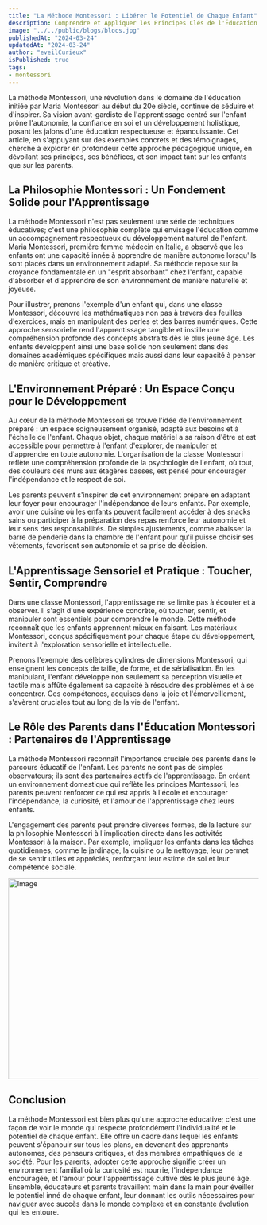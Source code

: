 ```yaml
---
title: "La Méthode Montessori : Libérer le Potentiel de Chaque Enfant"
description: Comprendre et Appliquer les Principes Clés de l'Éducation Montessori.
image: "../../public/blogs/blocs.jpg"
publishedAt: "2024-03-24"
updatedAt: "2024-03-24"
author: "eveilCurieux"
isPublished: true
tags: 
- montessori
---
```



La méthode Montessori, une révolution dans le domaine de l'éducation initiée par Maria Montessori au début du 20e siècle, continue de séduire et d'inspirer. Sa vision avant-gardiste de l'apprentissage centré sur l'enfant prône l'autonomie, la confiance en soi et un développement holistique, posant les jalons d'une éducation respectueuse et épanouissante. Cet article, en s'appuyant sur des exemples concrets et des témoignages, cherche à explorer en profondeur cette approche pédagogique unique, en dévoilant ses principes, ses bénéfices, et son impact tant sur les enfants que sur les parents.

## La Philosophie Montessori : Un Fondement Solide pour l'Apprentissage

La méthode Montessori n'est pas seulement une série de techniques éducatives; c'est une philosophie complète qui envisage l'éducation comme un accompagnement respectueux du développement naturel de l'enfant. Maria Montessori, première femme médecin en Italie, a observé que les enfants ont une capacité innée à apprendre de manière autonome lorsqu'ils sont placés dans un environnement adapté. Sa méthode repose sur la croyance fondamentale en un "esprit absorbant" chez l'enfant, capable d'absorber et d'apprendre de son environnement de manière naturelle et joyeuse.

Pour illustrer, prenons l'exemple d'un enfant qui, dans une classe Montessori, découvre les mathématiques non pas à travers des feuilles d'exercices, mais en manipulant des perles et des barres numériques. Cette approche sensorielle rend l'apprentissage tangible et instille une compréhension profonde des concepts abstraits dès le plus jeune âge. Les enfants développent ainsi une base solide non seulement dans des domaines académiques spécifiques mais aussi dans leur capacité à penser de manière critique et créative.

## L'Environnement Préparé : Un Espace Conçu pour le Développement

Au cœur de la méthode Montessori se trouve l'idée de l'environnement préparé : un espace soigneusement organisé, adapté aux besoins et à l'échelle de l'enfant. Chaque objet, chaque matériel a sa raison d'être et est accessible pour permettre à l'enfant d'explorer, de manipuler et d'apprendre en toute autonomie. L'organisation de la classe Montessori reflète une compréhension profonde de la psychologie de l'enfant, où tout, des couleurs des murs aux étagères basses, est pensé pour encourager l'indépendance et le respect de soi.

Les parents peuvent s'inspirer de cet environnement préparé en adaptant leur foyer pour encourager l'indépendance de leurs enfants. Par exemple, avoir une cuisine où les enfants peuvent facilement accéder à des snacks sains ou participer à la préparation des repas renforce leur autonomie et leur sens des responsabilités. De simples ajustements, comme abaisser la barre de penderie dans la chambre de l'enfant pour qu'il puisse choisir ses vêtements, favorisent son autonomie et sa prise de décision.

## L'Apprentissage Sensoriel et Pratique : Toucher, Sentir, Comprendre

Dans une classe Montessori, l'apprentissage ne se limite pas à écouter et à observer. Il s'agit d'une expérience concrète, où toucher, sentir, et manipuler sont essentiels pour comprendre le monde. Cette méthode reconnaît que les enfants apprennent mieux en faisant. Les matériaux Montessori, conçus spécifiquement pour chaque étape du développement, invitent à l'exploration sensorielle et intellectuelle.

Prenons l'exemple des célèbres cylindres de dimensions Montessori, qui enseignent les concepts de taille, de forme, et de sérialisation. En les manipulant, l'enfant développe non seulement sa perception visuelle et tactile mais affûte également sa capacité à résoudre des problèmes et à se concentrer. Ces compétences, acquises dans la joie et l'émerveillement, s'avèrent cruciales tout au long de la vie de l'enfant.

## Le Rôle des Parents dans l'Éducation Montessori : Partenaires de l'Apprentissage

La méthode Montessori reconnaît l'importance cruciale des parents dans le parcours éducatif de l'enfant. Les parents ne sont pas de simples observateurs; ils sont des partenaires actifs de l'apprentissage. En créant un environnement domestique qui reflète les principes Montessori, les parents peuvent renforcer ce qui est appris à l'école et encourager l'indépendance, la curiosité, et l'amour de l'apprentissage chez leurs enfants.

L'engagement des parents peut prendre diverses formes, de la lecture sur la philosophie Montessori à l'implication directe dans les activités Montessori à la maison. Par exemple, impliquer les enfants dans les tâches quotidiennes, comme le jardinage, la cuisine ou le nettoyage, leur permet de se sentir utiles et appréciés, renforçant leur estime de soi et leur compétence sociale.

<Image
  src="/blogs/gémotrie.jpg"
  width="718"
  height="404"
  alt="Image"
  sizes="100vw"
/>

## Conclusion

La méthode Montessori est bien plus qu'une approche éducative; c'est une façon de voir le monde qui respecte profondément l'individualité et le potentiel de chaque enfant. Elle offre un cadre dans lequel les enfants peuvent s'épanouir sur tous les plans, en devenant des apprenants autonomes, des penseurs critiques, et des membres empathiques de la société. Pour les parents, adopter cette approche signifie créer un environnement familial où la curiosité est nourrie, l'indépendance encouragée, et l'amour pour l'apprentissage cultivé dès le plus jeune âge. Ensemble, éducateurs et parents travaillent main dans la main pour éveiller le potentiel inné de chaque enfant, leur donnant les outils nécessaires pour naviguer avec succès dans le monde complexe et en constante évolution qui les entoure.
